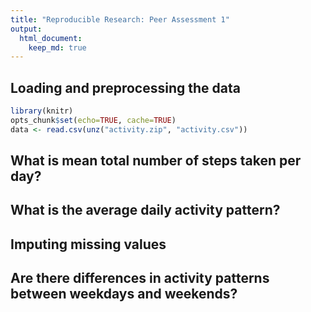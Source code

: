 ```yaml
---
title: "Reproducible Research: Peer Assessment 1"
output: 
  html_document:
    keep_md: true
---
```



## Loading and preprocessing the data
```r
library(knitr)
opts_chunk$set(echo=TRUE, cache=TRUE)
data <- read.csv(unz("activity.zip", "activity.csv"))
```

## What is mean total number of steps taken per day?



## What is the average daily activity pattern?



## Imputing missing values



## Are there differences in activity patterns between weekdays and weekends?
